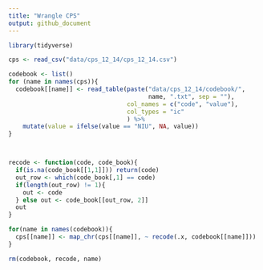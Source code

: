 ```yaml
---
title: "Wrangle CPS"
output: github_document
---
```


```r
library(tidyverse)
```

```r
cps <- read_csv("data/cps_12_14/cps_12_14.csv")

codebook <- list()
for (name in names(cps)){ 
  codebook[[name]] <- read_table(paste("data/cps_12_14/codebook/",
                                       name, ".txt", sep = ""), 
                                 col_names = c("code", "value"),
                                 col_types = "ic"
                                 ) %>% 
    mutate(value = ifelse(value == "NIU", NA, value))
}



recode <- function(code, code_book){
  if(is.na(code_book[[1,1]])) return(code)
  out_row <- which(code_book[,1] == code)
  if(length(out_row) != 1){
    out <- code
  } else out <- code_book[[out_row, 2]]
  out
}

for(name in names(codebook)){
  cps[[name]] <- map_chr(cps[[name]], ~ recode(.x, codebook[[name]]))
}

rm(codebook, recode, name)

```


